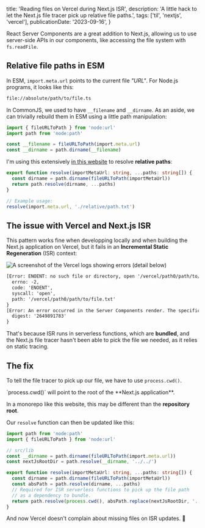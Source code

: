   title: 'Reading files on Vercel during Next.js ISR',
  description:
    'A little hack to let the Next.js file tracer pick up relative file paths.',
  tags: ['til', 'nextjs', 'vercel'],
  publicationDate: '2023-09-16',
}

React Server Components are a great addition to Next.js, allowing us to use
server-side APIs in our components, like accessing the file system with `fs.readFile`.

## Relative file paths in ESM

In ESM, `import.meta.url` points to the current file _"URL"_. For Node.js programs, it looks like this:

```txt
file://absolute/path/to/file.ts
```

In CommonJS, we used to have `__filename` and `__dirname`. As an aside,
we can trivially rebuild them in ESM using a little path manipulation:

```ts
import { fileURLToPath } from 'node:url'
import path from 'node:path'

const __filename = fileURLToPath(import.meta.url)
const __dirname = path.dirname(__filename)
```

I'm using this extensively [in this website](https://github.com/franky47/francoisbest.com)
to resolve **relative paths**:

```ts
export function resolve(importMetaUrl: string, ...paths: string[]) {
  const dirname = path.dirname(fileURLToPath(importMetaUrl))
  return path.resolve(dirname, ...paths)
}

// Example usage:
resolve(import.meta.url, './relative/path.txt')
```

## The issue with Vercel and Next.js ISR

This pattern works fine when developping locally and when building the Next.js
application on Vercel, but it fails in an **Incremental Static Regeneration** (ISR)
context:

![A screenshot of the Vercel logs showing errors (detail below)](./vercel-error.png)

```txt
[Error: ENOENT: no such file or directory, open '/vercel/path0/path/to/file.txt'] {
  errno: -2,
  code: 'ENOENT',
  syscall: 'open',
  path: '/vercel/path0/path/to/file.txt'
}
[Error: An error occurred in the Server Components render. The specific message is omitted in production builds to avoid leaking sensitive details. A digest property is included on this error instance which may provide additional details about the nature of the error.] {
  digest: '2649891783'
}
```

That's because ISR runs in serverless functions, which are **bundled**, and the
Next.js file tracer hasn't been able to pick the file we needed, as it relies
on static tracing.

## The fix

To tell the file tracer to pick up our file, we have to use `process.cwd()`.

<Note status="info">
`process.cwd()` will point to the root of the **Next.js application**.

In a monorepo like this website, this may be different than the **repository root**.

</Note>

Our `resolve` function can then be updated like this:

```ts title="src/lib/paths.ts"
import path from 'node:path'
import { fileURLToPath } from 'node:url'

// src/lib
const __dirname = path.dirname(fileURLToPath(import.meta.url))
const nextJsRootDir = path.resolve(__dirname, '../../')

export function resolve(importMetaUrl: string, ...paths: string[]) {
  const dirname = path.dirname(fileURLToPath(importMetaUrl))
  const absPath = path.resolve(dirname, ...paths)
  // Required for ISR serverless functions to pick up the file path
  // as a dependency to bundle.
  return path.resolve(process.cwd(), absPath.replace(nextJsRootDir, '.'))
}
```

And now Vercel doesn't complain about missing files on ISR updates. 🎉
